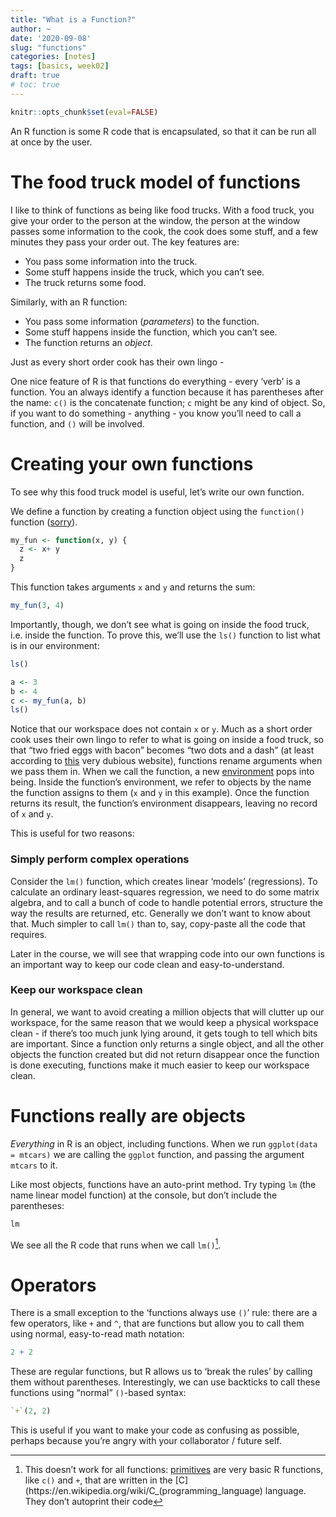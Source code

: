 ```yaml
---
title: "What is a Function?"
author: ~
date: '2020-09-08'
slug: "functions"
categories: [notes]
tags: [basics, week02]
draft: true
# toc: true
---
```


```r
knitr::opts_chunk$set(eval=FALSE)
```

An R function is some R code that is encapsulated, so that it can be run all at once by the user. 

<!--more-->

# The food truck model of functions

I like to think of functions as being like food trucks. With a food truck, you give your order to the person at the window, the person at the window passes some information to the cook, the cook does some stuff, and a few minutes they pass your order out. The key features are:

* You pass some information into the truck.
* Some stuff happens inside the truck, which you can't see.
* The truck returns some food.

Similarly, with an R function:

* You pass some information (*parameters*) to the function.
* Some stuff happens inside the function, which you can't see.
* The function returns an *object*.

Just as every short order cook has their own lingo - 

One nice feature of R is that functions do everything - every 'verb' is a function. You an always identify a function because it has parentheses after the name: `c()` is the concatenate function; `c` might be any kind of object. So, if you want to do something - anything - you know you'll need to call a function, and `()` will be involved.

# Creating your own functions

To see why this food truck model is useful, let's write our own function. 

We define a function by creating a function object using the `function()` function ([sorry](https://imgflip.com/i/4f1m56)). 

```r
my_fun <- function(x, y) {
  z <- x+ y
  z
}
```

This function takes arguments `x` and `y` and returns the sum:

```r
my_fun(3, 4)

```

Importantly, though, we don't see what is going on inside the food truck, i.e. inside the function. To prove this, we'll use the `ls()` function to list what is in our environment:

```r
ls()
```
```r
a <- 3
b <- 4
c <- my_fun(a, b)
ls()
```
Notice that our workspace does not contain `x` or `y`. Much as a short order cook uses their own lingo to refer to what is going on inside a food truck, so that "two fried eggs with bacon" becomes "two dots and a dash" (at least according to [this](https://lifehacker.com/a-quick-lesson-in-essential-diner-lingo-1818975167) very dubious website), functions rename arguments when we pass them in. When we call the function, a new [environment](http://adv-r.had.co.nz/Environments.html#function-envs) pops into being. Inside the function's environment, we refer to objects by the name the function assigns to them (`x` and `y` in this example). Once the function returns its result, the function's environment disappears, leaving no record of `x` and `y`.

This is useful for two reasons:

### Simply perform complex operations 
Consider the `lm()` function, which creates linear 'models' (regressions). To calculate an ordinary least-squares regression, we need to do some matrix algebra, and to call a bunch of code to handle potential errors, structure the way the results are returned, etc. Generally we don't want to know about that. Much simpler to call `lm()` than to, say, copy-paste all the code that requires. 

Later in the course, we will see that wrapping code into our own functions is an important way to keep our code clean and easy-to-understand.

### Keep our workspace clean

In general, we want to avoid creating a million objects that will clutter up our workspace, for the same reason that we would keep a physical workspace clean - if there's too much junk lying around, it gets tough to tell which bits are important. Since a function only returns a single object, and all the other objects the function created but did not return disappear once the function is done executing, functions make it much easier to keep our workspace clean.



# Functions really are objects

*Everything* in R is an object, including functions. When we run `ggplot(data = mtcars)` we are calling the `ggplot` function, and passing the argument `mtcars` to it.

Like most objects, functions have an auto-print method. Try typing `lm` (the name linear model function) at the console, but don't include the parentheses:

```r
lm
```

We see all the R code that runs when we call `lm()`^[This doesn't work for all functions: [primitives](https://cran.r-project.org/doc/manuals/r-release/R-ints.html#g_t_002eInternal-vs-_002ePrimitive) are very basic R functions, like `c()` and `+`, that are written in the [C](https://en.wikipedia.org/wiki/C_(programming_language) language. They don't autoprint their code]. 


# Operators

There is a small exception to the 'functions always use `()`' rule: there are a few operators, like `+` and `^`, that are functions but allow you to call them using normal, easy-to-read math notation: 
```r
2 + 2
```

These are regular functions, but R allows us to 'break the rules' by calling them without parentheses. Interestingly, we can use backticks to call these functions using "normal" `()`-based syntax:

```r
`+`(2, 2)
```

This is useful if you want to make your code as confusing as possible, perhaps because you're angry with your collaborator / future self.



